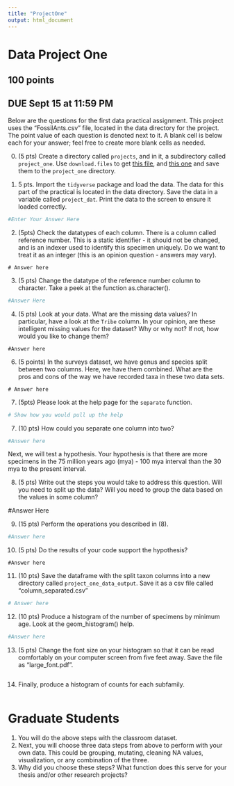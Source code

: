 ```yaml
---
title: "ProjectOne"
output: html_document
---
```



# Data Project One

## 100 points
## DUE Sept 15 at 11:59 PM

Below are the questions for the first data practical assignment. This project uses the "FossilAnts.csv" file, located in the data directory for the project. The point value of each question is denoted next to it. A blank cell is below each for your answer; feel free to create more blank cells as needed.

0. (5 pts) Create a directory called `projects`, and in it, a subdirectory called `project_one`. Use `download.files` to get [this file](https://raw.githubusercontent.com/BiologicalDataAnalysis2019/2023/main/vignettes/project_one.Rmd), and [this one](https://raw.githubusercontent.com/BiologicalDataAnalysis2019/2023/main/projects/project_one/FossilAnts.csv) and save them to the `project_one` directory.


1. 5 pts. Import the `tidyverse` package and load the data. The data for this part of the practical is located in the data directory. Save the data in a variable called `project_dat`. Print the data to the screen to ensure it loaded correctly.

```r
#Enter Your Answer Here
```

2. (5pts) Check the datatypes of each column. There is a column called reference number. This is a static identifier - it should not be changed, and is an indexer used to identify this specimen uniquely. Do we want to treat it as an integer (this is an opinion question - answers may vary).

```
# Answer here
```

3. (5 pts) Change the datatype of the reference number column to character. Take a peek at the function as.character().

```r
#Answer Here

```

4. (5 pts) Look at your data. What are the missing data values? In particular, have a look at the `Tribe` column. In your opinion, are these intelligent missing values for the dataset? Why or why not? If not, how would you like to change them? 

```
#Answer here

```

6. (5 points) In the surveys dataset, we have genus and species split between two columns. Here, we have them combined. What are the pros and cons of the way we have recorded taxa in these two data sets.

```
# Answer here
```

7. (5pts) Please look at the help page for the `separate` function.

```r
# Show how you would pull up the help
```


7. (10 pts) How could you separate one column into two? 

```r
#Answer here
```

Next, we will test a hypothesis. Your hypothesis is that there are more specimens in the 75 million years ago (mya) - 100 mya interval than the 30 mya to the present interval.

8. (5 pts) Write out the steps you would take to address this question. Will you need to split up the data? Will you need to group the data based on the values in some column? 

#Answer Here


9. (15 pts) Perform the operations you described in (8). 

```r
#Answer here

```

10. (5 pts) Do the results of your code support the hypothesis? 

```
#Answer here
```


11. (10 pts) Save the dataframe with the split taxon columns into a new directory called `project_one_data_output`. Save it as a csv file called "column_separated.csv" 

```r
# Answer here

```

12. (10 pts) Produce a histogram of the number of specimens by minimum age. Look at the geom_histogram() help.

```r
#Answer here

```

13. (5 pts) Change the font size on your histogram so that it can be read comfortably on your computer screen from five feet away. Save the file as "large_font.pdf".

```r

```

14. Finally, produce a histogram of counts for each subfamily.

```r


```


# Graduate Students

1. You will do the above steps with the classroom dataset.
2. Next, you will choose three data steps from above to perform with your own data. This could be grouping, mutating, cleaning NA values, visualization, or any combination of the three. 
3. Why did you choose these steps? What function does this serve for your thesis and/or other research projects? 

